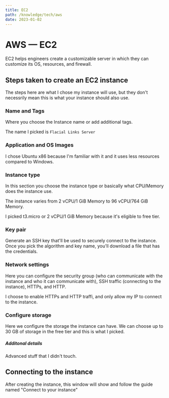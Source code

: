 ```yaml
---
title: EC2
path: /knowledge/tech/aws
date: 2023-01-02
---
```



<Layout>
<MarkdownWrapper>

# AWS — EC2

EC2 helps engineers create a customizable server in which they can customize its OS, resources, and firewall.

## Steps taken to create an EC2 instance

The steps here are what I chose my instance will use, but they don't necessrily mean this is what your instance should also use.

### Name and Tags

Where you choose the Instance name or add additional tags. 

The name I picked is `Flacial Links Server`

### Application and OS Images

I chose Ubuntu x86 because I'm familiar with it and it uses less resources compared to Windows.

### Instance type

In this section you choose the instance type or basically what CPU/Memory does the instance use.

The instance varies from 2 vCPU/1 GiB Memory to 96 vCPU/764 GiB Memory.

I picked t3.micro or 2 vCPU/1 GiB Memory because it's eligible to free tier.

### Key pair

Generate an SSH key that'll be used to securely connect to the instance. Once you pick the algorithm and key name, you'll download a file that has the credentials. 

### Network settings

Here you can configure the security group (who can communicate with the instance and who it can communicate with), SSH traffic (connecting to the instance), HTTPs, and HTTP.

I choose to enable HTTPs and HTTP traffi, and only allow my IP to connect to the instance.

### Configure storage

Here we configure the storage the instance can have. We can choose up to 30 GB of storage in the free tier and this is what I picked.

##### Additonal details

Advanced stuff that I didn't touch.

## Connecting to the instance

After creating the instance, this window will show and follow the guide named "Connect to your instance"

</MarkdownWrapper>
</Layout>